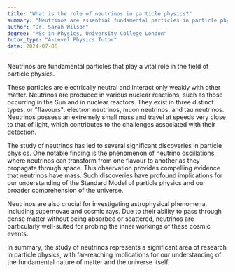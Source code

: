 ```yaml
---
title: "What is the role of neutrinos in particle physics?"
summary: "Neutrinos are essential fundamental particles in particle physics, influencing various processes and interactions within the universe. Their unique properties make them significant in understanding fundamental forces and cosmic phenomena."
author: "Dr. Sarah Wilson"
degree: "MSc in Physics, University College London"
tutor_type: "A-Level Physics Tutor"
date: 2024-07-06
---
```


Neutrinos are fundamental particles that play a vital role in the field of particle physics.

These particles are electrically neutral and interact only weakly with other matter. Neutrinos are produced in various nuclear reactions, such as those occurring in the Sun and in nuclear reactors. They exist in three distinct types, or "flavours": electron neutrinos, muon neutrinos, and tau neutrinos. Neutrinos possess an extremely small mass and travel at speeds very close to that of light, which contributes to the challenges associated with their detection.

The study of neutrinos has led to several significant discoveries in particle physics. One notable finding is the phenomenon of neutrino oscillations, where neutrinos can transform from one flavour to another as they propagate through space. This observation provides compelling evidence that neutrinos have mass. Such discoveries have profound implications for our understanding of the Standard Model of particle physics and our broader comprehension of the universe.

Neutrinos are also crucial for investigating astrophysical phenomena, including supernovae and cosmic rays. Due to their ability to pass through dense matter without being absorbed or scattered, neutrinos are particularly well-suited for probing the inner workings of these cosmic events.

In summary, the study of neutrinos represents a significant area of research in particle physics, with far-reaching implications for our understanding of the fundamental nature of matter and the universe itself.
    